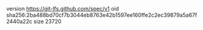 version https://git-lfs.github.com/spec/v1
oid sha256:2ba488bd70cf7b3044eb8763e42b1597ee160ffe2c2ec39879a5a67f2440a22c
size 23720

